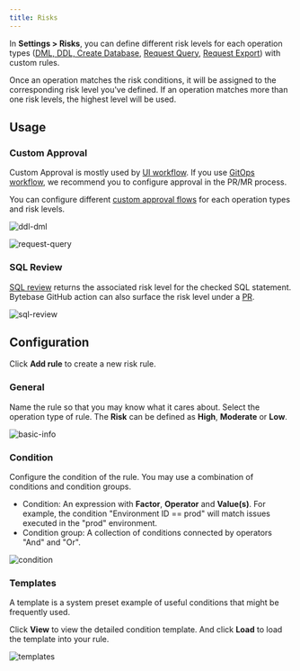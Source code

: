 ```yaml
---
title: Risks
---
```


In **Settings > Risks**, you can define different risk levels for each operation types ([DML, DDL, Create Database](/change-database/change-workflow/), [Request Query](/security/database-permission/request/), [Request Export](/security/database-permission/export/)) with custom rules.

Once an operation matches the risk conditions, it will be assigned to the corresponding risk level you've defined.
If an operation matches more than one risk levels, the highest level will be used.

## Usage

### Custom Approval

<Tip>

Custom Approval is mostly used by [UI workflow](/change-database/change-workflow/#ui-workflow). If you use [GitOps workflow](/change-database/change-workflow/#gitops-workflow), we recommend you to configure approval in the PR/MR process.

</Tip>

You can configure different [custom approval flows](/change-database/approval) for each operation types and risk levels.

![ddl-dml](/content/docs/administration/risks/ddl-dml.webp)

![request-query](/content/docs/administration/risks/request-query.webp)

### SQL Review

[SQL review](/sql-review/overview/) returns the associated risk level for the checked SQL statement. Bytebase GitHub action can also surface the risk level under a [PR](https://github.com/bytebase/example-gitops-github-flow/pull/6#issuecomment-2731413296).

![sql-review](/content/docs/administration/risks/github-actions-risk.webp)

## Configuration

Click **Add rule** to create a new risk rule.

### General

Name the rule so that you may know what it cares about. Select the operation type of rule. The **Risk** can be defined as **High**, **Moderate** or **Low**.

![basic-info](/content/docs/administration/risks/basic-info.webp)

### Condition

Configure the condition of the rule. You may use a combination of conditions and condition groups.

- Condition: An expression with **Factor**, **Operator** and **Value(s)**. For example, the condition "Environment ID == prod" will match issues executed in the "prod" environment.
- Condition group: A collection of conditions connected by operators "And" and "Or".

![condition](/content/docs/administration/risks/condition.webp)

### Templates

A template is a system preset example of useful conditions that might be frequently used.

Click **View** to view the detailed condition template. And click **Load** to load the template into your rule.

![templates](/content/docs/administration/risks/templates.webp)
